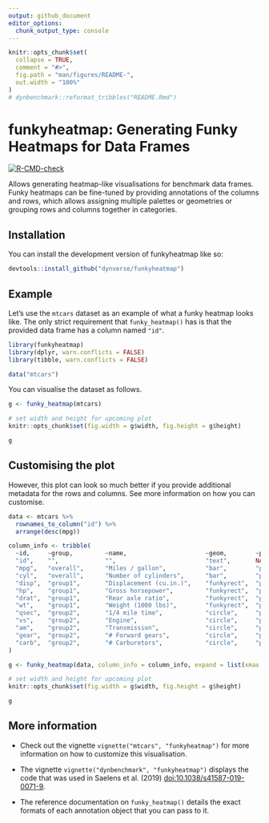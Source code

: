 ```yaml
---
output: github_document
editor_options: 
  chunk_output_type: console
---
```


<!-- README.md is generated from README.Rmd. Please edit that file -->

```r
knitr::opts_chunk$set(
  collapse = TRUE,
  comment = "#>",
  fig.path = "man/figures/README-",
  out.width = "100%"
)
# dynbenchmark::reformat_tribbles("README.Rmd")
```

# funkyheatmap: Generating Funky Heatmaps for Data Frames

<!-- badges: start -->
[![R-CMD-check](https://github.com/dynverse/funkyheatmap/actions/workflows/R-CMD-check.yaml/badge.svg)](https://github.com/dynverse/funkyheatmap/actions/workflows/R-CMD-check.yaml)
<!-- badges: end -->

Allows generating heatmap-like visualisations for benchmark data 
frames. Funky heatmaps can be fine-tuned by providing annotations of the 
columns and rows, which allows assigning multiple palettes or geometries
or grouping rows and columns together in categories.

## Installation

You can install the development version of funkyheatmap like so:

``` r
devtools::install_github("dynverse/funkyheatmap")
```

## Example

Let's use the `mtcars` dataset as an example of what a funky heatmap looks like.
The only strict requirement that `funky_heatmap()` has is that the provided
data frame has a column named `"id"`.

```r
library(funkyheatmap)
library(dplyr, warn.conflicts = FALSE)
library(tibble, warn.conflicts = FALSE)

data("mtcars")
```

You can visualise the dataset as follows.
```r
g <- funky_heatmap(mtcars)
```

```r
# set width and height for upcoming plot
knitr::opts_chunk$set(fig.width = g$width, fig.height = g$height)
```

```r
g
```

## Customising the plot
However, this plot can look so much better if you provide additional metadata
for the rows and columns. See more information on how you can customise.

```r
data <- mtcars %>%
  rownames_to_column("id") %>%
  arrange(desc(mpg))

column_info <- tribble(
  ~id,     ~group,         ~name,                      ~geom,        ~palette,    ~options,
  "id",    "",             "",                         "text",       NA,          list(hjust = 0, width = 6),
  "mpg",   "overall",      "Miles / gallon",           "bar",        "palette1",  list(width = 4, legend = FALSE),
  "cyl",   "overall",      "Number of cylinders",      "bar",        "palette2",  list(width = 4, legend = FALSE),
  "disp",  "group1",       "Displacement (cu.in.)",    "funkyrect",  "palette1",  lst(),
  "hp",    "group1",       "Gross horsepower",         "funkyrect",  "palette1",  lst(),
  "drat",  "group1",       "Rear axle ratio",          "funkyrect",  "palette1",  lst(),
  "wt",    "group1",       "Weight (1000 lbs)",        "funkyrect",  "palette1",  lst(),
  "qsec",  "group2",       "1/4 mile time",            "circle",     "palette2",  lst(),
  "vs",    "group2",       "Engine",                   "circle",     "palette2",  lst(),
  "am",    "group2",       "Transmission",             "circle",     "palette2",  lst(),
  "gear",  "group2",       "# Forward gears",          "circle",     "palette2",  lst(),
  "carb",  "group2",       "# Carburetors",            "circle",     "palette2",  lst()
)

g <- funky_heatmap(data, column_info = column_info, expand = list(xmax = 4))
```

```r
# set width and height for upcoming plot
knitr::opts_chunk$set(fig.width = g$width, fig.height = g$height)
```

```r
g
```

## More information 

* Check out the vignette `vignette("mtcars", "funkyheatmap")` for more 
  information on how to customize this visualisation.

* The vignette `vignette("dynbenchmark", "funkyheatmap")` displays the code 
  that was used in Saelens et al. (2019) [doi:10.1038/s41587-019-0071-9](https://doi.org/10.1038/s41587-019-0071-9).
  
* The reference documentation on `funky_heatmap()` details the exact formats of 
  each annotation object that you can pass to it.
